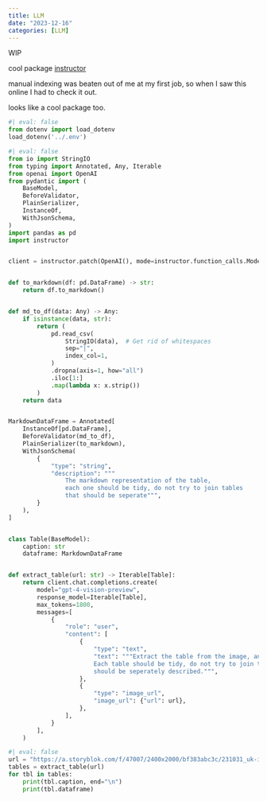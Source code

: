```yaml
---
title: LLM
date: "2023-12-16"
categories: [LLM]
---
```



WIP

cool package [instructor](https://jxnl.github.io/instructor/)

manual indexing was beaten out of me at my first job, so when I saw this online I had to check it out.

looks like a cool package too.

```python
#| eval: false
from dotenv import load_dotenv
load_dotenv('../.env')
```


```python
#| eval: false
from io import StringIO
from typing import Annotated, Any, Iterable
from openai import OpenAI
from pydantic import (
    BaseModel,
    BeforeValidator,
    PlainSerializer,
    InstanceOf,
    WithJsonSchema,
)
import pandas as pd
import instructor


client = instructor.patch(OpenAI(), mode=instructor.function_calls.Mode.MD_JSON)


def to_markdown(df: pd.DataFrame) -> str:
    return df.to_markdown()


def md_to_df(data: Any) -> Any:
    if isinstance(data, str):
        return (
            pd.read_csv(
                StringIO(data),  # Get rid of whitespaces
                sep="|",
                index_col=1,
            )
            .dropna(axis=1, how="all")
            .iloc[1:]
            .map(lambda x: x.strip())
        )
    return data


MarkdownDataFrame = Annotated[
    InstanceOf[pd.DataFrame],
    BeforeValidator(md_to_df),
    PlainSerializer(to_markdown),
    WithJsonSchema(
        {
            "type": "string",
            "description": """
                The markdown representation of the table, 
                each one should be tidy, do not try to join tables
                that should be seperate""",
        }
    ),
]


class Table(BaseModel):
    caption: str
    dataframe: MarkdownDataFrame


def extract_table(url: str) -> Iterable[Table]:
    return client.chat.completions.create(
        model="gpt-4-vision-preview",
        response_model=Iterable[Table],
        max_tokens=1800,
        messages=[
            {
                "role": "user",
                "content": [
                    {
                        "type": "text",
                        "text": """Extract the table from the image, and describe it. 
                        Each table should be tidy, do not try to join tables that 
                        should be seperately described.""",
                    },
                    {
                        "type": "image_url",
                        "image_url": {"url": url},
                    },
                ],
            }
        ],
    )
```



```python
#| eval: false
url = "https://a.storyblok.com/f/47007/2400x2000/bf383abc3c/231031_uk-ireland-in-three-charts_table_v01_b.png"
tables = extract_table(url)
for tbl in tables:
    print(tbl.caption, end="\n")
    print(tbl.dataframe)
```
